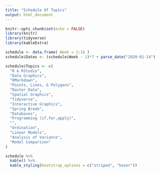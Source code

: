 ```yaml
---
title: "Schedule Of Topics"
output: html_document
---
```


```r
knitr::opts_chunk$set(echo = FALSE)
library(knitr)
library(tidyverse)
library(kableExtra)
```



```r
schedule <- data.frame( Week = 1:16 )
schedule$Dates <- (schedule$Week - 1)*7 + parse_date("2020-01-14")

schedule$Topics <- c(
  "R & RStudio",
  "Data Graphics",
  "RMarkdown",
  "Points, Lines, & Polygons",
  "Raster Data",
  "Spatial Graphics",
  "Tidyverse",
  "Interactive Graphics",
  "Spring Break",
  "Databases",
  "Programming (if,for,apply)",
  "",
  "Ordination",
  "Linear Models",
  "Analysis of Variance",
  "Model Comparison" 
)

schedule %>%
  kable() %>%
  kable_styling(bootstrap_options = c("striped", "hover"))

```




